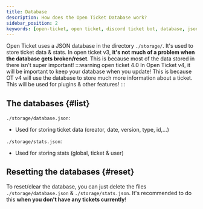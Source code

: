 ```yaml
---
title: Database
description: How does the Open Ticket Database work?
sidebar_position: 2
keywords: [open-ticket, open ticket, discord ticket bot, database, json, system]
---
```


Open Ticket uses a JSON database in the directory `./storage/`. It's used to store ticket data & stats.
In open ticket v3, <ColorText color="blue">**it's not much of a problem when the database gets broken/reset**</ColorText>. This is because most of the data stored in there isn't super important!
:::warning open ticket 4.0
In Open Ticket v4, it will be important to keep your database when you update! This is because OT v4 will use the database to store much more information about a ticket. This will be used for plugins & other features!
:::

## The databases \{#list}
`./storage/database.json`:
- Used for storing ticket data (creator, date, version, type, id,...)

`./storage/stats.json`:
- Used for storing stats (global, ticket & user)

## Resetting the databases \{#reset}
To reset/clear the database, you can just delete the files `./storage/database.json` & `./storage/stats.json`.
It's recommended to do this **when you don't have any tickets currently**!